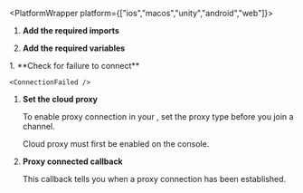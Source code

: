 
<PlatformWrapper platform={["ios","macos","unity","android","web"]}>

1.  **Add the required imports**

    <ImportLibrary />

1.  **Add the required variables**

    <SetVariables />
<PlatformWrapper notAllowed="web">
1.  **Check for failure to connect**

    <ConnectionFailed />
</PlatformWrapper>

1.  **Set the cloud proxy**

    To enable proxy connection in your <Vpl k="CLIENT" />, set the proxy type before you join a channel.

    <SetCloudProxy />

    <Admonition type="info" title="Information">Cloud proxy must first be enabled on the console.</Admonition>

1. **Proxy connected callback**

    This callback tells you when a proxy connection has been established.

    <EventHandler />

</PlatformWrapper>
